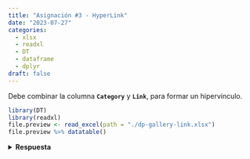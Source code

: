```yaml
---
title: "Asignación #3 - HyperLink"
date: "2023-07-27"
categories:
  - xlsx
  - readxl
  - DT
  - dataframe
  - dplyr
draft: false
---
```


Debe combinar la columna **`Category`** y **`Link`**, para formar un hipervinculo.
```r
library(DT)
library(readxl)
file.preview <- read_excel(path = "./dp-gallery-link.xlsx")
file.preview %>% datatable()
```

<details>

<summary>**Respuesta**</summary>

Librerias necesarias.
```r
library(readxl)
library(stringr)
library(DT)
library(dplyr)
```

Leemos el archivo de excel y lo visualizamos.
```r
file <- read_excel(path = "./dp-gallery-link.xlsx")
file
```

Creamos un dataframe que contenga la columna **`Category`** y **`Link`** y otro solo **`Area`**.
```r
columns.category.link <- subset(file, select = c("Category", "Link"))
column.area <- subset(file, select = c("Area"))
```

Combinamos el dataframe de **`Category`** y **`Link`** para crear el hipervinculo.

-    Creamos un vector llamado **`iterations`** que contiene una secuencia de números enteros que van desde **`1`** hasta la longitud del vector **`columns.category.link$Category`**.

-    Se utiliza la función **`lapply()`** para crear una lista de hipervínculos a partir de dos vectores en un dataframe llamado **`columns.category.link`**.

-    La función anónima toma el índice actual del elemento y lo utiliza para extraer el valor correspondiente de las columnas **`Category`** y **`Link`** del dataframe **`columns.category.link`**.

-    Los hipervínculos se crean utilizando la función **`str_glue()`** de la libreria **`stringr`** para concatenar la etiqueta del hipervínculo y la URL.
```r
iterations <- columns.category.link$Category %>% length() %>% 1:.

hyperlink <- lapply(iterations, function(index) {
    category <- columns.category.link$Category[[index]]
    link <- columns.category.link$Link[[index]]
    str_glue("<a href='{link}'>{category}</a>") %>% return()
})
```
-    La lista hyperlink le apilamos sus valores con **`do.call(rbind)`** y luego lo convertimos en un dataframe con encabezado **`Hyperlink`**

-    Posteriormente combinamos el dataframe **`column.area`** y **`column.hyperlink`** con **`cbind()`**.
```r
column.hyperlink <- hyperlink %>% do.call(rbind, .) %>% data.frame(Hyperlink = .)
result <- cbind(column.area, column.hyperlink)
```

### Tabla Normal
```r
result %>% datatable(
  escape = FALSE, 
  rownames = FALSE
)
```
### Tabla - Valores agrupados por Area
```r
datatable(
  result[order(result$Area), ],
  escape = FALSE, 
  extensions = "RowGroup", 
  options = list(
    rowGroup = list(dataSrc = 0)
  ),
  rownames = FALSE
)
```
</details>